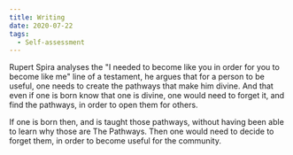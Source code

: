 ```yaml
---
title: Writing
date: 2020-07-22
tags:
  - Self-assessment
---
```


Rupert Spira analyses the  "I needed to become like you in order for you to become like me" line of a testament, he argues that for a person to be useful, 
one needs to create the pathways that make him divine. And that even if one is born know that one is divine, one would need to forget it, and find the pathways, 
in order to open them for others.

If one is born then, and is taught those pathways, without having been able to learn why those are The Pathways.
Then one would need to decide to forget them, in order to become useful for the community.